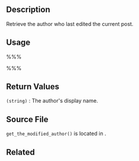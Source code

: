 {{Languages|
{{en|Function Reference/get_the_modified_author}}
{{it|Riferimento funzioni/get_the_modified_author}}
{{ja|テンプレートタグ/get_the_modified_author}}
}}

==Description==

Retrieve the author who last edited the current post.

==Usage==

%%%<?php echo get_the_modified_author(); ?>%%%

==Return Values==

; <tt>(string)</tt> : The author's display name.

==Source File==

<tt>get_the_modified_author()</tt> is located in {{Trac|wp-includes/author-template.php}}.

== Related ==

{{Author Tags}}

{{Tag Footer}}

{{Stub}}